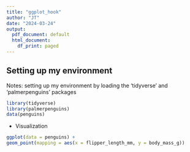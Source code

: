 ```yaml
---
title: "ggplot_hook"
author: "JT"
date: "2024-03-24"
output:
  pdf_document: default
  html_document:
    df_print: paged
---
```


## Setting up my environment
Notes: setting up my environment by loading the 'tidyverse' and 'palmerpenguins' packages

```r
library(tidyverse)
library(palmerpenguins)
data(penguins)
```

* Visualization

```r
ggplot(data = penguins) +
geom_point(mapping = aes(x = flipper_length_mm, y = body_mass_g))
```